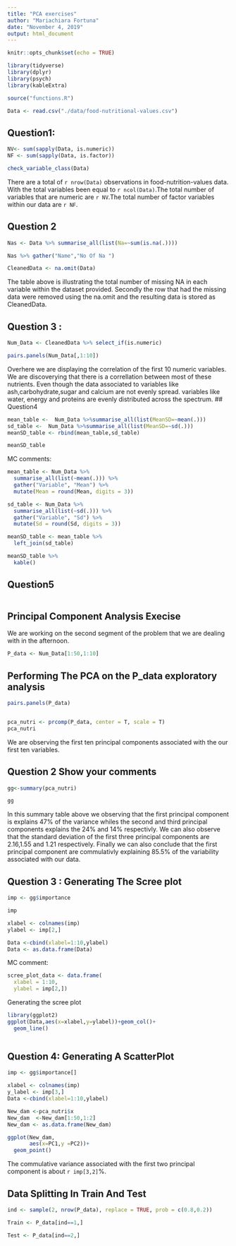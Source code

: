 ```yaml
---
title: "PCA exercises"
author: "Mariachiara Fortuna"
date: "November 4, 2019"
output: html_document
---
```


```r
knitr::opts_chunk$set(echo = TRUE)
```

```r
library(tidyverse)
library(dplyr)
library(psych)
library(kableExtra)
```

```r
source("functions.R")
```

```r
Data <- read.csv("./data/food-nutritional-values.csv")
```



## Question1:

```r
NV<- sum(sapply(Data, is.numeric))
NF <- sum(sapply(Data, is.factor))

```

```r
check_variable_class(Data)
```


There are a total of `r nrow(Data)` observations in food-nutrition-values data. With the total variables been equal to  `r ncol(Data)`.The total number of variables that are numeric are `r NV`.The total number of factor variables within our data are  `r NF`.

##  Question 2
```r

Nas <- Data %>% summarise_all(list(Na=~sum(is.na(.))))

Nas %>% gather("Name","No Of Na ")

CleanedData <- na.omit(Data)
```
The table above is illustrating the total number of missing NA in each variable within the dataset provided. Secondly the row that had the missing data were removed using the na.omit and the resulting data is stored as CleanedData.

## Question 3 :
```r
Num_Data <- CleanedData %>% select_if(is.numeric)

pairs.panels(Num_Data[,1:10])

```
Overhere we are displaying the correlation of the first 10 numeric variables. We are discoverying that there is a correllation between most of these nutrients. Even though the data associated to variables like ash,carbohydrate,sugar and calcium are not evenly spread. variables like water, energy and proteins are evenly distributed across the spectrum.
## Question4 
```r
mean_table <-  Num_Data %>%summarise_all(list(MeanSD=~mean(.)))
sd_table <-  Num_Data %>%summarise_all(list(MeanSD=~sd(.)))
meanSD_table <- rbind(mean_table,sd_table)

meanSD_table
```


MC comments:

```r
mean_table <- Num_Data %>%
  summarise_all(list(~mean(.))) %>%
  gather("Variable", "Mean") %>%
  mutate(Mean = round(Mean, digits = 3))

sd_table <- Num_Data %>%
  summarise_all(list(~sd(.))) %>%
  gather("Variable", "Sd") %>%
  mutate(Sd = round(Sd, digits = 3))

meanSD_table <- mean_table %>%
  left_join(sd_table)

meanSD_table %>%
  kable()
```

## Question5
```r



```
## Principal Component Analysis Execise
We are working on the second segment of the problem that we are dealing with in the afternoon.
```r
P_data <- Num_Data[1:50,1:10]

```
## Performing The PCA on the P_data exploratory analysis
```r
pairs.panels(P_data)



```

```r
pca_nutri <- prcomp(P_data, center = T, scale = T)
pca_nutri
```
We are observing the first ten principal components associated with the our first ten variables.


## Question 2 Show your comments 
```r
gg<-summary(pca_nutri)

gg

```

In this summary table above we observing that the first principal component is explains 47% of the variance whiles the second and third principal components explains the 24% and 14% respectivly. We can also observe that the standard deviation of the first three principal components are 2.16,1.55 and 1.21 respectively. Finally we can also conclude that the first principal component are commulativly explaining 85.5% of the variability associated with our data.

## Question 3 : Generating The Scree plot
```r
imp <- gg$importance

imp 

xlabel <- colnames(imp)
ylabel <- imp[2,]

Data <-cbind(xlabel=1:10,ylabel)
Data <- as.data.frame(Data)

```

MC comment:

```r
scree_plot_data <- data.frame(
  xlabel = 1:10,
  ylabel = imp[2,]) 
```



Generating the scree plot
```r
library(ggplot2)
ggplot(Data,aes(x=xlabel,y=ylabel))+geom_col()+
  geom_line()



```

## Question 4: Generating A ScatterPlot
```r
imp <- gg$importance[]

xlabel <- colnames(imp)
y_label <- imp[3,]
Data <-cbind(xlabel=1:10,ylabel)

New_dam <-pca_nutri$x
New_dam  <-New_dam[1:50,1:2]
New_dam <- as.data.frame(New_dam)

ggplot(New_dam,
       aes(x=PC1,y =PC2))+
  geom_point()

```
The commulative variance associated with the first two principal component is about `r imp[3,2]`%.


## Data Splitting In Train And Test
```r



ind <- sample(2, nrow(P_data), replace = TRUE, prob = c(0.8,0.2))

Train <- P_data[ind==1,]

Test <- P_data[ind==2,]



```

